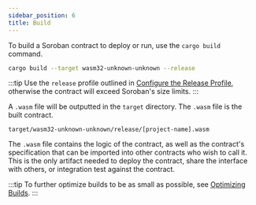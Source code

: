 ```yaml
---
sidebar_position: 6
title: Build
---
```


To build a Soroban contract to deploy or run, use the `cargo build` command.

```sh
cargo build --target wasm32-unknown-unknown --release
```

:::tip Use the `release` profile outlined in [Configure the Release Profile], otherwise the contract will exceed Soroban's size limits. :::

A `.wasm` file will be outputted in the `target` directory. The `.wasm` file is the built contract.

```
target/wasm32-unknown-unknown/release/[project-name].wasm
```

The `.wasm` file contains the logic of the contract, as well as the contract's specification that can be imported into other contracts who wish to call it. This is the only artifact needed to deploy the contract, share the interface with others, or integration test against the contract.

:::tip To further optimize builds to be as small as possible, see [Optimizing Builds]. :::

[Configure the Release Profile]: create-a-project#configure-the-release-profile
[Optimizing Builds]: build-optimized
